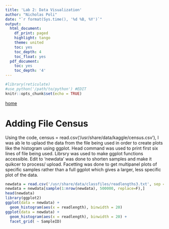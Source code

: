 ```yaml
---
title: 'Lab 2: Data Visualization'
author: "Nicholas Poli"
date: "`r format(Sys.time(), '%d %B, %Y')`"
output:
  html_document:
    df_print: paged
    highlight: tango
    theme: united
    toc: yes
    toc_depth: 4
    toc_float: yes
  pdf_document:
    toc: yes
    toc_depth: '4'
---
```



```r
#library(reticulate)
#use_python('/path/to/python') #EDIT
knitr::opts_chunk$set(echo = TRUE)
```


[home](https://rsh249.github.io/applied_bioinformatics)

# Adding File Census

Using the code, census = read.csv('/usr/share/data/kaggle/census.csv'), I was ab le to uplaod the data from the file being used in order to create plots like the histogram using ggplot. Head command was used to print first six lines of file being used. Librsry was used to make ggplot functions accessible. Edit to 'newdata' was done to shorten samples and make it quikcer to process/ upload. Facetting was done to get multipanel plots of specific samples rather than a full ggplot which gives a larger, less specific plot of the data.

```R

newdata = read.csv('/usr/share/data/classfiles/readlengths3.txt', sep = ' ')
newdata = newdata[sample(1:nrow(newdata), 500000, replace=F),]
head(newdata)
library(ggplot2)
ggplot(data = newdata) +
  geom_histogram(aes(x = readlength), binwidth = 20)
ggplot(data = newdata) +
  geom_histogram(aes(x = readlength), binwidth = 20) +
  facet_grid( ~ SampleID)


```

